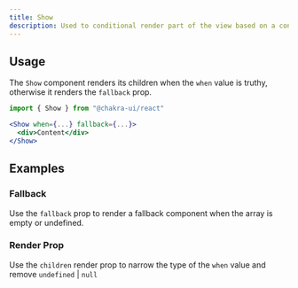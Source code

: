 ```yaml
---
title: Show
description: Used to conditional render part of the view based on a condition.
---
```


<ExampleTabs name="show-basic" />

## Usage

The `Show` component renders its children when the `when` value is truthy,
otherwise it renders the `fallback` prop.

```jsx
import { Show } from "@chakra-ui/react"
```

```jsx
<Show when={...} fallback={...}>
  <div>Content</div>
</Show>
```

## Examples

### Fallback

Use the `fallback` prop to render a fallback component when the array is empty
or undefined.

<ExampleTabs name="show-with-fallback" />

### Render Prop

Use the `children` render prop to narrow the type of the `when` value and remove
`undefined` | `null`

<ExampleTabs name="show-with-render-prop" />
